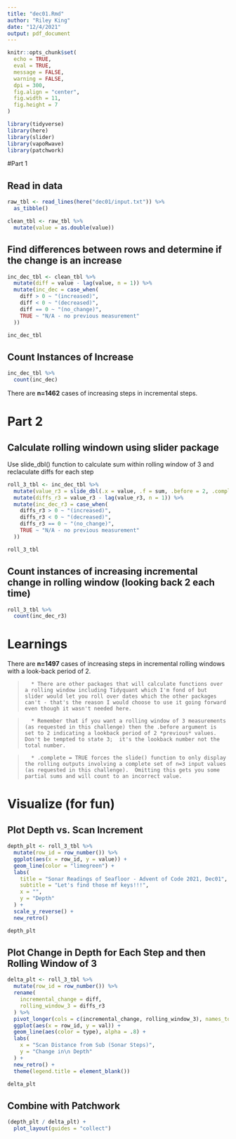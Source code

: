 ```yaml
---
title: "dec01.Rmd"
author: "Riley King"
date: "12/4/2021"
output: pdf_document
---
```


```r
knitr::opts_chunk$set(
  echo = TRUE,
  eval = TRUE,
  message = FALSE,
  warning = FALSE,
  dpi = 300,
  fig.align = "center",
  fig.width = 11,
  fig.height = 7
)
```

```r
library(tidyverse)
library(here)
library(slider)
library(vapoRwave)
library(patchwork)
```

#Part 1

## Read in data
```r
raw_tbl <- read_lines(here("dec01/input.txt")) %>%
  as_tibble()

clean_tbl <- raw_tbl %>%
  mutate(value = as.double(value))
```

## Find differences between rows and determine if the change is an increase

```r
inc_dec_tbl <- clean_tbl %>%
  mutate(diff = value - lag(value, n = 1)) %>%
  mutate(inc_dec = case_when(
    diff > 0 ~ "(increased)",
    diff < 0 ~ "(decreased)",
    diff == 0 ~ "(no_change)",
    TRUE ~ "N/A - no previous measurement"
  ))

inc_dec_tbl
```

## Count Instances of Increase
```r
inc_dec_tbl %>%
  count(inc_dec)
```

There are __n=1462__ cases of increasing steps in incremental steps.

# Part 2 

## Calculate rolling windown using **slider** package

Use slide_dbl() function to calculate sum within rolling window of 3 and reclaculate diffs for each step 

```r
roll_3_tbl <- inc_dec_tbl %>%
  mutate(value_r3 = slide_dbl(.x = value, .f = sum, .before = 2, .complete = TRUE)) %>%
  mutate(diffs_r3 = value_r3 - lag(value_r3, n = 1)) %>%
  mutate(inc_dec_r3 = case_when(
    diffs_r3 > 0 ~ "(increased)",
    diffs_r3 < 0 ~ "(decreased)",
    diffs_r3 == 0 ~ "(no_change)",
    TRUE ~ "N/A - no previous measurement"
  ))

roll_3_tbl
```

## Count instances of increasing incremental change in rolling window (looking back 2 each time)

```r
roll_3_tbl %>%
  count(inc_dec_r3)
```

# Learnings

There are __n=1497__ cases of increasing steps in incremental rolling windows with a look-back period of 2.

>       * There are other packages that will calculate functions over a rolling window including Tidyquant which I'm fond of but slider would let you roll over dates which the other packages can't - that's the reason I would choose to use it going forward even though it wasn't needed here.

>       * Remember that if you want a rolling window of 3 measurements (as requested in this challenge) then the .before argument is set to 2 indicating a lookback period of 2 *previous* values.  Don't be tempted to state 3;  it's the lookback number not the total number.

>       * .complete = TRUE forces the slide() function to only display the rolling outputs involving a complete set of n=3 input values (as requested in this challenge).  Omitting this gets you some partial sums and will count to an incorrect value.


# Visualize (for fun)

## Plot Depth vs. Scan Increment
```r
depth_plt <- roll_3_tbl %>%
  mutate(row_id = row_number()) %>%
  ggplot(aes(x = row_id, y = value)) +
  geom_line(color = "limegreen") +
  labs(
    title = "Sonar Readings of Seafloor - Advent of Code 2021, Dec01",
    subtitle = "Let's find those mf keys!!!",
    x = "",
    y = "Depth"
  ) +
  scale_y_reverse() +
  new_retro()

depth_plt
```


## Plot Change in Depth for Each Step and then Rolling Window of 3
```r
delta_plt <- roll_3_tbl %>%
  mutate(row_id = row_number()) %>%
  rename(
    incremental_change = diff,
    rolling_window_3 = diffs_r3
  ) %>%
  pivot_longer(cols = c(incremental_change, rolling_window_3), names_to = "type", values_to = "val") %>%
  ggplot(aes(x = row_id, y = val)) +
  geom_line(aes(color = type), alpha = .8) +
  labs(
    x = "Scan Distance from Sub (Sonar Steps)",
    y = "Change in\n Depth"
  ) +
  new_retro() +
  theme(legend.title = element_blank())

delta_plt
```


## Combine with Patchwork

```r
(depth_plt / delta_plt) +
  plot_layout(guides = "collect")
```
